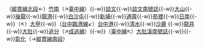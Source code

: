 （[[縱貫線 (北段)|縱貫線北段]]←）[[竹南車站|竹南]]（↗[[臺中線]]）{{-w}}[[談文車站|談文]]{{-w}}[[談文南號誌站|談文南號誌]]{{-w}}[[大山車站 (台灣)|大山]]{{-w}}[[後龍車站|後龍]]{{-w}}[[龍港車站|龍港]]{{-w}}[[白沙屯車站|白沙屯]]{{-w}}[[新埔車站 (苗栗縣)|新埔]]{{-w}}[[通霄車站|通霄]]{{-w}}[[苑裡車站|苑裡]]{{-w}}[[日南車站 (台灣)|日南]]{{-w}}（''[[甲后線|{{Color|#888|甲-{后}-線}}]]↖''）[[大甲車站|大甲]]{{-w}}（[[台中港線|台中臨港線]]↙）[[台中港車站|台中港]]{{-w}}[[清水車站 (台灣)|清水]]{{-w}}[[沙鹿車站|沙鹿]]&nbsp;[[臺中捷運藍線|{{Span-tt|{{color|{{臺中捷運色彩|藍}}|■}}|轉乘臺中捷運藍線}}]]{{-w}}[[龍井車站|龍井]]{{-w}}[[大肚車站|大肚]]{{-w}}[[追分車站 (台灣)|追分]]（↗[[成追線]]）{{-w}}（[[臺中線]]↖）[[大肚溪南號誌站|大肚溪南號誌]]{{-w}}[[金馬車站|{{Color|#888|金馬}}]]{{-w}}[[彰化車站|彰化]]（→[[縱貫線 (南段)|縱貫線南段]]）